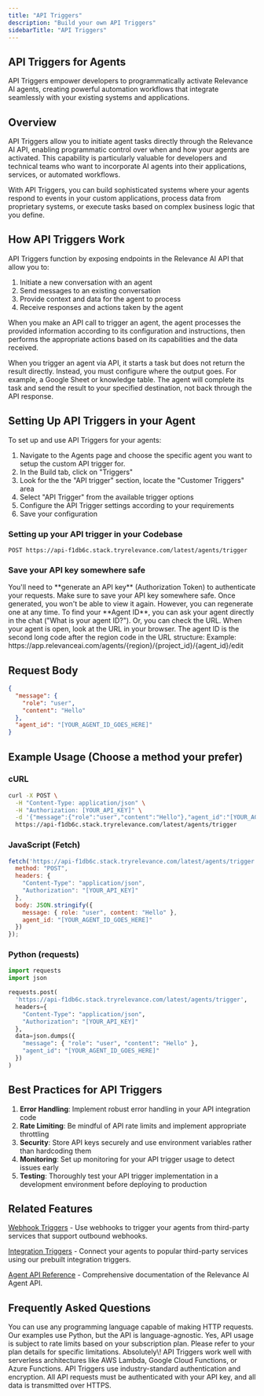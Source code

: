 ```yaml
---
title: "API Triggers"
description: "Build your own API Triggers"
sidebarTitle: "API Triggers"
---
```


## API Triggers for Agents

API Triggers empower developers to programmatically activate Relevance AI agents, creating powerful automation workflows that integrate seamlessly with your existing systems and applications.

## Overview

API Triggers allow you to initiate agent tasks directly through the Relevance AI API, enabling programmatic control over when and how your agents are activated. This capability is particularly valuable for developers and technical teams who want to incorporate AI agents into their applications, services, or automated workflows.

With API Triggers, you can build sophisticated systems where your agents respond to events in your custom applications, process data from proprietary systems, or execute tasks based on complex business logic that you define.

## How API Triggers Work

API Triggers function by exposing endpoints in the Relevance AI API that allow you to:

1. Initiate a new conversation with an agent
2. Send messages to an existing conversation
3. Provide context and data for the agent to process
4. Receive responses and actions taken by the agent

When you make an API call to trigger an agent, the agent processes the provided information according to its configuration and instructions, then performs the appropriate actions based on its capabilities and the data received.

<Note>
  When you trigger an agent via API, it starts a task but does not return the result directly. Instead, you must configure where the output goes. For example, a Google Sheet or knowledge table. The agent will complete its task and send the result to your specified destination, not back through the API response.
</Note>

## Setting Up API Triggers in your Agent

To set up and use API Triggers for your agents:

1. Navigate to the Agents page and choose the specific agent you want to setup the custom API trigger for.
2. In the Build tab, click on "Triggers"
3. Look for the the "API trigger" section, locate the "Customer Triggers" area
4. Select "API Trigger" from the available trigger options
5. Configure the API Trigger settings according to your requirements
6. Save your configuration

### Setting up your API trigger in your Codebase

```http
POST https://api-f1db6c.stack.tryrelevance.com/latest/agents/trigger
```

### Save your API key somewhere safe

<Warning>
  You'll need to **generate an API key** (Authorization Token) to authenticate your requests. Make sure to save your API key somewhere safe. Once generated, you won't be able to view it again. However, you can regenerate one at any time.
</Warning>

<Tip>
  To find your **Agent ID**, you can ask your agent directly in the chat ("What is your agent ID?"). Or, you can check the URL. When your agent is open, look at the URL in your browser. The agent ID is the second long code after the region code in the URL structure: Example: https://app.relevanceai.com/agents/{region}/{project_id}/{agent_id}/edit
</Tip>

## Request Body

```json
{
  "message": {
    "role": "user",
    "content": "Hello"
  },
  "agent_id": "[YOUR_AGENT_ID_GOES_HERE]"
}
```

## Example Usage (Choose a method your prefer)

### cURL

```bash
curl -X POST \
  -H "Content-Type: application/json" \
  -H "Authorization: [YOUR_API_KEY]" \
  -d '{"message":{"role":"user","content":"Hello"},"agent_id":"[YOUR_AGENT_ID_GOES_HERE]"}' \
  https://api-f1db6c.stack.tryrelevance.com/latest/agents/trigger
```

### JavaScript (Fetch)

```js
fetch('https://api-f1db6c.stack.tryrelevance.com/latest/agents/trigger', {
  method: "POST",
  headers: {
    "Content-Type": "application/json",
    "Authorization": "[YOUR_API_KEY]"
  },
  body: JSON.stringify({
    message: { role: "user", content: "Hello" },
    agent_id: "[YOUR_AGENT_ID_GOES_HERE]"
  })
});
```

### Python (requests)

```python
import requests
import json

requests.post(
  'https://api-f1db6c.stack.tryrelevance.com/latest/agents/trigger',
  headers={
    "Content-Type": "application/json",
    "Authorization": "[YOUR_API_KEY]"
  },
  data=json.dumps({
    "message": { "role": "user", "content": "Hello" },
    "agent_id": "[YOUR_AGENT_ID_GOES_HERE]"
  })
)
```

## Best Practices for API Triggers

1. **Error Handling**: Implement robust error handling in your API integration code
2. **Rate Limiting**: Be mindful of API rate limits and implement appropriate throttling
3. **Security**: Store API keys securely and use environment variables rather than hardcoding them
4. **Monitoring**: Set up monitoring for your API trigger usage to detect issues early
5. **Testing**: Thoroughly test your API trigger implementation in a development environment before deploying to production

## Related Features

[Webhook Triggers](https://relevanceai.com/docs/agent/customise-agent/triggers) - Use webhooks to trigger your agents from third-party services that support outbound webhooks.

[Integration Triggers](https://relevanceai.com/docs/integrations/zoom) - Connect your agents to popular third-party services using our prebuilt integration triggers.

[Agent API Reference](https://relevanceai.com/docs/agent/api/conversation) - Comprehensive documentation of the Relevance AI Agent API.

## Frequently Asked Questions

<AccordionGroup>
  <Accordion title="What programming languages can I use with API Triggers?">
    You can use any programming language capable of making HTTP requests. Our examples use Python, but the API is language-agnostic.
  </Accordion>
  <Accordion title="Are there rate limits for API Triggers?">
    Yes, API usage is subject to rate limits based on your subscription plan. Please refer to your plan details for specific limitations.
  </Accordion>
  <Accordion title="Can I use API Triggers with serverless functions?">
    Absolutely\! API Triggers work well with serverless architectures like AWS Lambda, Google Cloud Functions, or Azure Functions.
  </Accordion>
  <Accordion title="How secure are API Triggers?">
    API Triggers use industry-standard authentication and encryption. All API requests must be authenticated with your API key, and all data is transmitted over HTTPS.
  </Accordion>
</AccordionGroup>